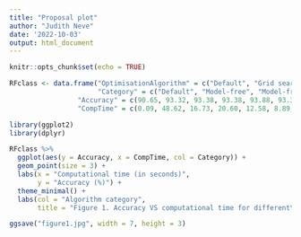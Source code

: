 ```yaml
---
title: "Proposal plot"
author: "Judith Neve"
date: '2022-10-03'
output: html_document
---
```


```r
knitr::opts_chunk$set(echo = TRUE)
```

```r
RFclass <- data.frame("OptimisationAlgorithm" = c("Default", "Grid search", "Random search", "BO-GP", "BO-TPE", "Hyperband", "BOHB", "GA", "PSO"),
                      "Category" = c("Default", "Model-free", "Model-free", "Bayesian optimisation", "Bayesian optimisation", "Multifidelity", "Multifidelity", "Metaheuristic", "Metaheuristic"),
                 "Accuracy" = c(90.65, 93.32, 93.38, 93.38, 93.88, 93.38, 90.38, 93.83, 93.73),
                 "CompTime" = c(0.09, 48.62, 16.73, 20.60, 12.58, 8.89, 8.45, 19.19, 12.43))
```

```r
library(ggplot2)
library(dplyr)

RFclass %>%
  ggplot(aes(y = Accuracy, x = CompTime, col = Category)) +
  geom_point(size = 3) +
  labs(x = "Computational time (in seconds)",
       y = "Accuracy (%)") +
  theme_minimal() +
  labs(col = "Algorithm category",
       title = "Figure 1. Accuracy VS computational time for different\nhyperparameter tuning algorithms")

ggsave("figure1.jpg", width = 7, height = 3)
```

